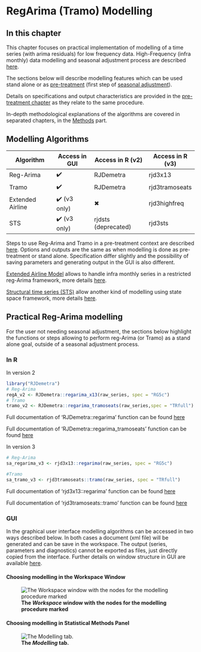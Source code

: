 # RegArima (Tramo) Modelling {#a-reg-a .unnumbered}

## In this chapter

This chapter focuses on practical implementation of modelling of a time series (with arima residuals) for low frequency data. High-Frequency (infra monthly) data modelling and seasonal adjustment process are described [here](#a-sa-hf).

The sections below will describe modelling features which can be used stand alone or as [pre-treatment](#sa-pre-t) (first step of [seasonal adjustment](#sa-overview)).

Details on specifications and output characteristics are provided in the [pre-treatment chapter](#sa-pre-t) as they relate to the same procedure.

In-depth methodological explanations of the algorithms are covered in separated chapters, in the [Methods](#part-M) part.

## Modelling Algorithms

| Algorithm        | Access in GUI | Access in R (v2)    | Access in R (v3) |
|------------------|---------------|---------------------|------------------|
| Reg-Arima        | ✔️            | RJDemetra           | rjd3x13          |
| Tramo            | ✔️            | RJDemetra           | rjd3tramoseats   |
| Extended Airline | ✔️ (v3 only)  | ✖                   | rjd3highfreq     |
| STS              | ✔️ (v3 only)  | rjdsts (deprecated) | rjd3sts          |

Steps to use Reg-Arima and Tramo in a pre-treatment context are described [here](#sa-pre-t). Options and outputs are the same as when modelling is done as pre-treatment or stand alone. Specification differ slightly and the possibility of saving parameters and generating output in the GUI is also different.

[Extended Airline Model](#a-sa-hf) allows to handle infra monthly series in a restricted reg-Arima framework, more details [here](#a-sa-hf).

[Structural time series (STS)](#a-sa-bsm) allow another kind of modelling using state space framework, more details [here](#a-sa-bsm).

## Practical Reg-Arima modelling

For the user not needing seasonal adjustment, the sections below highlight the functions or steps allowing to perform reg-Arima (or Tramo) as a stand alone goal, outside of a seasonal adjustment process.

### In R

In version 2

```r
library("RJDemetra")
# Reg-Arima
regA_v2 <- RJDemetra::regarima_x13(raw_series, spec = "RG5c")
# Tramo
tramo_v2 <- RJDemetra::regarima_tramoseats(raw_series,spec = "TRfull")
```

Full documentation of 'RJDemetra::regarima' function can be found [here](https://jdemetra.github.io/rjdemetra/reference/regarima.html)

Full documentation of 'RJDemetra::regarima_tramoseats' function can be found [here](https://jdemetra.github.io/rjdemetra/reference/regarima.html)

In version 3

```r
# Reg-Arima
sa_regarima_v3 <- rjd3x13::regarima(raw_series, spec = "RG5c")

#Tramo
sa_tramo_v3 <- rjd3tramoseats::tramo(raw_series, spec = "TRfull")

```

Full documentation of 'rjd3x13::regarima' function can be found [here](https://rjdemetra.github.io/rjd3x13/reference/regarima.html)

Full documentation of 'rjd3tramoseats::tramo' function can be found [here](https://rjdemetra.github.io/rjd3tramoseats/reference/tramo.html)

### GUI

In the graphical user interface modelling algorithms can be accessed in two ways described below. In both cases a document (xml file) will be generated and can be save in the workspace. The output (series, parameters and diagnostics) cannot be exported as files, just directly copied from the interface. Further details on window structure in GUI are available [here](#t-gui-sa).

#### Choosing modelling in the Workspace Window

![**The *Workspace* window with the nodes for the modelling procedure marked**](All_images/A_Ref_d1.jpg)

#### Choosing modelling in Statistical Methods Panel

![**The *Modelling* tab.**](All_images/Statistical%20methods%20menu%20modelling.png)
